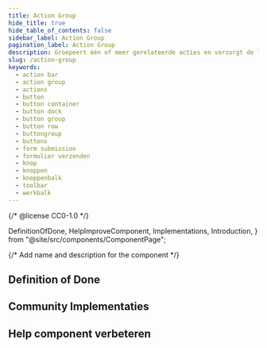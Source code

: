 ```yaml
---
title: Action Group
hide_title: true
hide_table_of_contents: false
sidebar_label: Action Group
pagination_label: Action Group
description: Groepeert één of meer gerelateerde acties en verzorgt de lay-out van de content.
slug: /action-group
keywords:
  - action bar
  - action group
  - actions
  - button
  - button container
  - button dock
  - button group
  - button row
  - buttongroup
  - buttons
  - form submission
  - formulier verzenden
  - knop
  - knoppen
  - knoppenbalk
  - toolbar
  - werkbalk
---
```


{/* @license CC0-1.0 */}

  DefinitionOfDone,
  HelpImproveComponent,
  Implementations,
  Introduction,
} from "@site/src/components/ComponentPage";

{/* Add name and description for the component */}


<Introduction component={component} headingLevel={1} description={description} />

## Definition of Done

<DefinitionOfDone component={component} headingLevel={3} />

## Community Implementaties

<Implementations component={component} headingLevel={3} />

## Help component verbeteren

<HelpImproveComponent component={component} headingLevel={3} />
